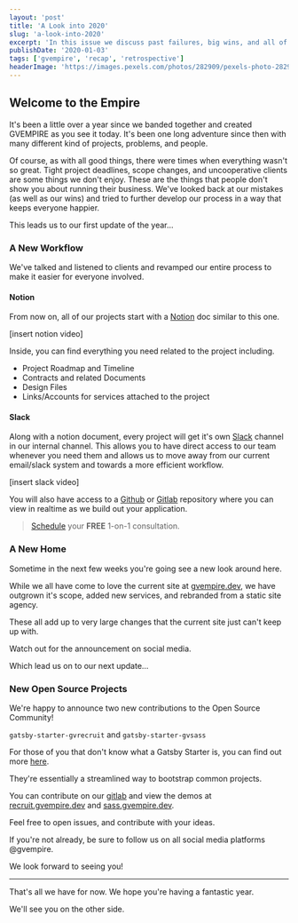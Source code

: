 ```yaml
---
layout: 'post'
title: 'A Look into 2020'
slug: 'a-look-into-2020'
excerpt: 'In this issue we discuss past failures, big wins, and all of the things you can be expecting from us in the next year.'
publishDate: '2020-01-03'
tags: ['gvempire', 'recap', 'retrospective']
headerImage: 'https://images.pexels.com/photos/282909/pexels-photo-282909.jpeg?auto=compress&cs=tinysrgb&dpr=2&h=750&w=1260'
---
```


## Welcome to the Empire

It's been a little over a year since we banded together and created GVEMPIRE as you see it today.
It's been one long adventure since then with many different kind of projects, problems, and people.

Of course, as with all good things, there were times when everything wasn't so great.
Tight project deadlines, scope changes, and uncooperative clients are some things we don't enjoy.
These are the things that people don't show you about running their business.
We've looked back at our mistakes (as well as our wins) and tried to further develop our process in a way that keeps everyone happier.

This leads us to our first update of the year...

### A New Workflow

We've talked and listened to clients and revamped our entire process to make it easier for everyone involved.

#### Notion

From now on, all of our projects start with a [Notion](https://notion.so) doc similar to this one.

[insert notion video]

Inside, you can find everything you need related to the project including.

- Project Roadmap and Timeline
- Contracts and related Documents
- Design Files
- Links/Accounts for services attached to the project

#### Slack

Along with a notion document, every project will get it's own [Slack](https://slack.com) channel in our internal channel.
This allows you to have direct access to our team whenever you need them and allows us to move away from our current email/slack system and towards a more efficient workflow.

[insert slack video]

You will also have access to a [Github](https://github.com) or
[Gitlab](https://gitlab.com) repository where you can view in realtime
as we build out your application.

> [Schedule](https://calendy.com/gvempire/discover) your **FREE** 1-on-1 consultation.

### A New Home

Sometime in the next few weeks you're going see a new look around here.

While we all have come to love the current site at
[gvempire.dev](https://gvempire.dev), we have outgrown it's scope,
added new services, and rebranded from a static site agency.

These all add up to very large changes that the current site just can't
keep up with.

Watch out for the announcement on social media.

Which lead us on to our next update...

### New Open Source Projects

We're happy to announce two new contributions to the Open Source
Community!

`gatsby-starter-gvrecruit` and `gatsby-starter-gvsass`

For those of you that don't know what a Gatsby Starter is, you can find
out more [here](https://www.gatsbyjs.org/starters/).

They're essentially a streamlined way to bootstrap common projects.

You can contribute on our [gitlab](https://gitlab.com/gvempire) and view
the demos at [recruit.gvempire.dev](https://recruit.gvempire.dev) and
[sass.gvempire.dev](https://sass.gvempire.dev).

Feel free to open issues, and contribute with your ideas.

If you're not already, be sure to follow us on all social media platforms @gvempire.

We look forward to seeing you!

---

That's all we have for now. We hope you're having a fantastic year.

We'll see you on the other side.
